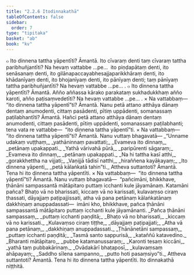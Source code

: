 ```yaml
---
title: "2.2.6 Itodinnakathā"
tableOfContents: false
sidebar:
  order: 7
type: "tipitaka"
basket: "ab"
book: "kv"
---
```



<DynamicBreadcrumb />

<Division number="488" book="kv" bookNo="32" page="260">

<Paragraph number="1660" book="kv">
๐ Ito dinnena tattha yāpentīti? Āmantā. Ito cīvaraṃ denti taṃ cīvaraṃ tattha paribhuñjantīti? Na hevaṃ vattabbe …pe…  ito piṇḍapātaṃ denti, ito senāsanaṃ denti, ito gilānapaccayabhesajjaparikkhāraṃ denti, ito khādanīyaṃ denti, ito bhojanīyaṃ denti, ito pānīyaṃ denti; taṃ pānīyaṃ tattha paribhuñjantīti? Na hevaṃ vattabbe …pe… .
</Paragraph>

<Paragraph number="1661" book="kv">
๐ Ito dinnena tattha yāpentīti? Āmantā. Añño aññassa kārako parakataṃ sukhadukkhaṃ añño karoti, añño paṭisaṃvedetīti? Na hevaṃ vattabbe …pe… .
</Paragraph>

</Division>
<Division number="489" book="kv" bookNo="32" page="260">

<Paragraph number="1662" book="kv">
× Na vattabbaṃ—  “ito dinnena tattha yāpentī”ti? Āmantā. Nanu petā attano atthāya dānaṃ dentaṃ anumodenti, cittaṃ pasādenti, pītiṃ uppādenti, somanassaṃ paṭilabhantīti? Āmantā. Hañci petā attano atthāya dānaṃ dentaṃ anumodenti, cittaṃ pasādenti, pītiṃ uppādenti, somanassaṃ paṭilabhanti; tena vata re vattabbe—  “ito dinnena tattha yāpentī”ti.
</Paragraph>

</Division>
<Division number="490" book="kv" bookNo="32" page="260">

<Paragraph number="1663" book="kv">
× Na vattabbaṃ—  “ito dinnena tattha yāpentī”ti? Āmantā. Nanu vuttaṃ bhagavatā—
</Paragraph>

<Paragraph number="1664" type="verses" book="kv">
_“Unname udakaṃ vuṭṭhaṃ,_  
_yathāninnaṃ pavattati;_  
_Evameva ito dinnaṃ,_  
_petānaṃ upakappati._  

</Paragraph>

<Paragraph number="1665" type="verses" book="kv">
_Yathā vārivahā pūrā,_  
_paripūrenti sāgaraṃ;_  
_Evameva ito dinnaṃ,_  
_petānaṃ upakappati._  

</Paragraph>

<Paragraph number="1666" type="verses" book="kv">
_Na hi tattha kasī atthi,_  
_gorakkhettha na vijjati;_  
_Vaṇijjā tādisī natthi,_  
_hiraññena kayākayaṃ;_  
_Ito dinnena yāpenti,_  
_petā kālaṅkatā tahin”ti._  

</Paragraph>

<Paragraph number="1667" book="kv">
Attheva suttantoti? Āmantā. Tena hi ito dinnena tattha yāpentīti.
</Paragraph>

</Division>
<Division number="491" book="kv" bookNo="32" page="261">

<Paragraph number="1668" book="kv">
× Na vattabbaṃ—  “ito dinnena tattha yāpentī”ti? Āmantā. Nanu vuttaṃ bhagavatā—  “pañcimāni, bhikkhave, ṭhānāni sampassantā mātāpitaro puttaṃ icchanti kule jāyamānaṃ. Katamāni pañca? Bhaṭo vā no bharissati, kiccaṃ vā no karissati, kulavaṃso ciraṃ ṭhassati, dāyajjaṃ paṭipajjissati, atha vā pana petānaṃ kālaṅkatānaṃ dakkhiṇaṃ anuppadassati—  imāni kho, bhikkhave, pañca ṭhānāni sampassantā mātāpitaro puttaṃ icchanti kule jāyamānanti.
</Paragraph>

<Paragraph number="1669" type="verses" book="kv">
_Pañca ṭhānāni sampassaṃ,_  
_puttaṃ icchanti paṇḍitā;_  
_Bhaṭo vā no bharissati,_  
_kiccaṃ vā no karissati._  

</Paragraph>

<Paragraph number="1670" type="verses" book="kv">
_Kulavaṃso ciraṃ tiṭṭhe,_  
_dāyajjaṃ paṭipajjati;_  
_Atha vā pana petānaṃ,_  
_dakkhiṇaṃ anuppadassati._  

</Paragraph>

<Paragraph number="1671" type="verses" book="kv">
_Ṭhānānetāni sampassaṃ,_  
_puttaṃ icchanti paṇḍitā;_  
_Tasmā santo sappurisā,_  
_kataññū katavedino._  

</Paragraph>

<Paragraph number="1672" type="verses" book="kv">
_Bharanti mātāpitaro,_  
_pubbe katamanussaraṃ;_  
_Karonti tesaṃ kiccāni,_  
_yathā taṃ pubbakārinaṃ._  

</Paragraph>

<Paragraph number="1673" type="verses" book="kv">
_Ovādakārī bhaṭaposī,_  
_kulavaṃsaṃ ahāpayaṃ;_  
_Saddho sīlena sampanno,_  
_putto hoti pasaṃsiyo”ti._  

</Paragraph>

<Paragraph number="1674" book="kv">
Attheva suttantoti? Āmantā. Tena hi ito dinnena tattha yāpentīti.

</Paragraph>
</Division>

<Paragraph number="1675" type="center" book="kv">
Ito dinnakathā niṭṭhitā.
</Paragraph>